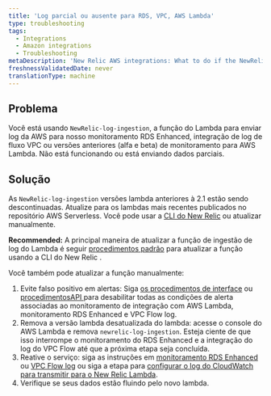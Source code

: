 ```yaml
---
title: 'Log parcial ou ausente para RDS, VPC, AWS Lambda'
type: troubleshooting
tags:
  - Integrations
  - Amazon integrations
  - Troubleshooting
metaDescription: 'New Relic AWS integrations: What to do if the NewRelic-log-ingestion lambda function for pushing logs is not working or only sends partial data.'
freshnessValidatedDate: never
translationType: machine
---
```


## Problema

Você está usando `NewRelic-log-ingestion`, a função do Lambda para enviar log da AWS para nosso monitoramento RDS Enhanced, integração de log de fluxo VPC ou versões anteriores (alfa e beta) de monitoramento para AWS Lambda. Não está funcionando ou está enviando dados parciais.

## Solução

As `NewRelic-log-ingestion` versões lambda anteriores à 2.1 estão sendo descontinuadas. Atualize para os lambdas mais recentes publicados no repositório AWS Serverless. Você pode usar a [CLI do New Relic](https://developer.newrelic.com/build-tools/new-relic-one-applications/cli) ou atualizar manualmente.

<DNT>**Recommended:**</DNT> A principal maneira de atualizar a função de ingestão de log do Lambda é seguir [procedimentos padrão](/docs/serverless-function-monitoring/aws-lambda-monitoring/get-started/update-lambda-monitoring) para atualizar a função usando a CLI do New Relic .

Você também pode atualizar a função manualmente:

1. Evite falso positivo em alertas: Siga [os procedimentos de interface](/docs/alerts/new-relic-alerts/configuring-alert-policies/update-or-disable-policies-conditions#condition-on-off) ou [procedimentosAPI ](/alerts/rest-api-alerts/new-relic-alerts-rest-api/disable-enable-alerts-conditions-using-api)para desabilitar todas as condições de alerta associadas ao monitoramento de integração com AWS Lambda, monitoramento RDS Enhanced e VPC Flow log.
2. Remova a versão lambda desatualizada do lambda: acesse o console do AWS Lambda e remova `newrelic-log-ingestion`. Esteja ciente de que isso interrompe o monitoramento do RDS Enhanced e a integração do log do VPC Flow até que a próxima etapa seja concluída.
3. Reative o serviço: siga as instruções em [monitoramento RDS Enhanced](/docs/integrations/amazon-integrations/aws-integrations-list/aws-rds-enhanced-monitoring-integration#activate) ou [VPC Flow log](/docs/integrations/amazon-integrations/aws-integrations-list/aws-vpc-flow-logs-monitoring-integration#enable) ou siga a etapa para [configurar o log do CloudWatch para transmitir para o New Relic Lambda](/docs/serverless-function-monitoring/aws-lambda-monitoring/get-started/enable-new-relic-monitoring-aws-lambda#stream-logs).
4. Verifique se seus dados estão fluindo pelo novo lambda.